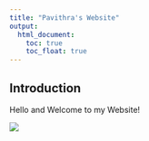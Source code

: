 ```yaml
---
title: "Pavithra's Website"
output: 
  html_document:
    toc: true
    toc_float: true
---
```



## Introduction

Hello and Welcome to my Website!

![](images/pav1.jpg)

